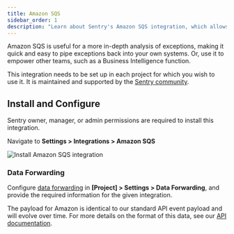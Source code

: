 ```yaml
---
title: Amazon SQS
sidebar_order: 1
description: "Learn about Sentry's Amazon SQS integration, which allows you to forward Sentry events to Amazon SQS for further analysis."
---
```


Amazon SQS is useful for a more in-depth analysis of exceptions, making it quick and easy to pipe exceptions back into your own systems. Or, use it to empower other teams, such as a Business Intelligence function.

This integration needs to be set up in each project for which you wish to use it. It is maintained and supported by the [Sentry community](https://open.sentry.io/).

## Install and Configure

<Alert>

Sentry owner, manager, or admin permissions are required to install this integration.

</Alert>

Navigate to **Settings > Integrations > Amazon SQS**

![Install Amazon SQS integration](./img/amazon-sqs.png)

### Data Forwarding

Configure [data forwarding](/concepts/data-management/data-forwarding/) in **[Project] > Settings > Data Forwarding**, and provide the required information for the given integration.

The payload for Amazon is identical to our standard API event payload and will evolve over time. For more details on the format of this data, see our [API documentation](/api/events/retrieve-an-event-for-a-project/).
